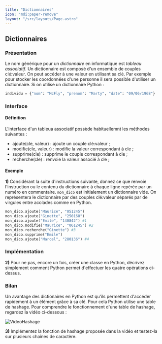 ```yaml
---
title: "Dictionnaires"
icon: "mdi:paper-remove"
layout: "/src/layouts/Page.astro"
---
```


## Dictionnaires

### Présentation

Le nom générique pour un _dictionnaire_ en informatique est _tableau
associatif_. Un dictionnaire est composé d'un ensemble de couples clé:valeur.
On peut accéder à une valeur en utilisant sa clé. Par exemple pour stocker les
coordonnées d'une personne il sera possible d'utiliser un dictionnaire. Si on
utilise un dictionnaire Python :

```py
individu = {"nom": "McFly", "prenom": "Marty", "date": "09/06/1968"}
```

### Interface

#### Définition

L'interface d'un tableua associatif possède habituellemnt les méthodes
suivantes :
- ajoute(cle, valeur) : ajoute un couple clé:valeur ;
- modifie(cle, valeur) : modifie la valeur correspondant à cle ;
- supprime(cle) : supprime le couple correspondant à cle ;
- recherche(cle) : renvoie la valeur associé à cle ;

#### Exemple

**1)** Considérant la suite d'instructions suivante, donnez ce que renvoie
l'instruction ou le contenu du dictionnaire à chaque ligne repérée par un
numéro en commentaire. `mon_dico` est initialement un dictionnaire vide. On
représentera le dictionnaire par des couples clé:valeur séparés par de
virgules entre acolades comme en Python.

```py
mon_dico.ajoute("Maurice", "051245")
mon_dico.ajoute("Ginette", "250168")
mon_dico.ajoute("Emile", "140842") #1
mon_dico.modifie("Maurice", "061245") #2
mon_dico.recherche("Ginette") #3
mon_dico.supprime("Emile")
mon_dico.ajoute("Marcel", "280136") #4
```

### Implémentation

**2)** Pour ne pas, encore un fois, créer une classe en Python, décrivez
simplement comment Python permet d'effectuer les quatre opérations ci-dessus.

### Bilan

Un avantage des dictionaires en Python est qu'ils permettent d'accéder
rapidement à un élément grâce à sa clé. Pour cela Python utilise une table de
hashage. Pour comprendre le fonctionnement d'une table de hashage, regardez la
vidéo ci-dessous :

![VideoHashage](https://youtu.be/CkLctGYWFPA)

**3)** Implémentez la fonction de hashage proposée dans la vidéo et testez-la
sur plusieurs chaînes de caractère.
